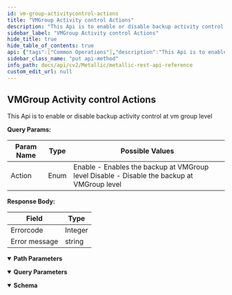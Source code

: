 ```yaml
---
id: vm-group-activitycontrol-actions
title: "VMGroup Activity control Actions"
description: "This Api is to enable or disable backup activity control at vm group level"
sidebar_label: "VMGroup Activity control Actions"
hide_title: true
hide_table_of_contents: true
api: {"tags":["Common Operations"],"description":"This Api is to enable or disable backup activity control at vm group level\n\n**Query Params:**\n\n| **Param Name** | **Type** | **Possible Values** |\n| --- | --- | --- |\n| Action | Enum | Enable - Enables the backup at VMGroup level    Disable - Disable the backup at VMGroup level |\n\n**Response Body:**\n\n| **Field** | **Type** |\n| --- | --- |\n| Errorcode | Integer |\n| Error message | string |","operationId":"VMGroupActivitycontrolActions","parameters":[{"schema":{"type":"string","enum":["Enable","Disable"]},"in":"query","name":"Action"},{"name":"vmGroupId","in":"path","description":"","required":true,"style":"simple","schema":{"type":"string"}}],"responses":{"default":{"description":"","content":{"application/json":{"schema":{"allOf":[{"title":"ActivitycontrolActions-Enablebackup","required":["errorCode","errorMessage"],"type":"object","properties":{"errorCode":{"type":"integer","format":"int32"},"errorMessage":{"type":"string"}},"example":{"errorCode":0,"errorMessage":""}}]},"example":{"errorCode":0,"errorMessage":""},"examples":{"Example 1":{"value":{"errorCode":0,"errorMessage":""}}}}}}},"deprecated":false,"method":"put","path":"/core/azurevm/vmgroup/{vmGroupId}/backup/activitycontrol","servers":[{"url":"https://api.metallic.io/api/v1","variables":{}}],"security":[{"bearer":[]}],"securitySchemes":{"bearer":{"type":"http","scheme":"bearer"}},"info":{"title":"Metallic REST API Reference","description":"This API documentation covers all the APIs exposed by metallic for all the partner customers as well as standalone customers.\n\n> Invoke Authentication - `/api/v1/authenticate` API using `username` and `password` provided by metallic to obtain `authToken`. All subsequent requests should pass `authToken` obtained as `Bearer token` as part of `Authorization` header.\n\n> Contact Metallic Customer support for any further assistance.\n\n## HTTP Codes\n\nFollowing are the generic HTTP codes returned by APIs. These HTTP codes are not documented again at each API level to improve the overall documentation readability.\n\n| **HTTP Error Code** | **Description** |\n| --- | --- |\n| 200 | OK - Success |\n| 201 | Created - Record created successfully |\n| 204 | Success No Content -Usually returned for DELETE operation response. |\n| 400 | Bad Request - Correct the request and resubmit. |\n| 401 | Unauthorized - Authentication Failed. User credentials are incorrect or authToken is incorrect/expired. |\n| 403 | Forbidden - Logged in user does not have permission to requested API. |\n| 404 | Not Found - No records found matching the request. |\n| 409 | Conflict - In case of business errors where resource can not be created/updated due to conflict. |\n| 429 | Too Many Requests - API invocation quota exceeded. |\n| 500 | Internal Server Error - Unexpected error from server. Something went wrong on server. |","contact":{},"version":"1.0"},"postman":{"name":"VMGroup Activity control Actions","description":{"content":"This Api is to enable or disable backup activity control at vm group level\n\n**Query Params:**\n\n| **Param Name** | **Type** | **Possible Values** |\n| --- | --- | --- |\n| Action | Enum | Enable - Enables the backup at VMGroup level    Disable - Disable the backup at VMGroup level |\n\n**Response Body:**\n\n| **Field** | **Type** |\n| --- | --- |\n| Errorcode | Integer |\n| Error message | string |","type":"text/plain"},"url":{"path":["core","azurevm","vmgroup",":vmGroupId","backup","activitycontrol"],"host":["{{baseUrl}}"],"query":[{"disabled":false,"key":"Action","value":""}],"variable":[{"disabled":false,"description":{"content":"(Required) ","type":"text/plain"},"type":"any","value":"","key":"vmGroupId"}]},"header":[{"key":"Accept","value":"application/json"}],"method":"PUT"}}
sidebar_class_name: "put api-method"
info_path: docs/api/cv2/Metallic/metallic-rest-api-reference
custom_edit_url: null
---
```



## VMGroup Activity control Actions



This Api is to enable or disable backup activity control at vm group level

**Query Params:**

| **Param Name** | **Type** | **Possible Values** |
| --- | --- | --- |
| Action | Enum | Enable - Enables the backup at VMGroup level    Disable - Disable the backup at VMGroup level |

**Response Body:**

| **Field** | **Type** |
| --- | --- |
| Errorcode | Integer |
| Error message | string |

<details style={{"marginBottom":"1rem"}} data-collapsed={false} open={true}><summary style={{}}><strong>Path Parameters</strong></summary><div><ul><ParamsItem className={"paramsItem"} param={{"name":"vmGroupId","in":"path","description":"","required":true,"style":"simple","schema":{"type":"string"}}}></ParamsItem></ul></div></details><details style={{"marginBottom":"1rem"}} data-collapsed={false} open={true}><summary style={{}}><strong>Query Parameters</strong></summary><div><ul><ParamsItem className={"paramsItem"} param={{"schema":{"type":"string","enum":["Enable","Disable"]},"in":"query","name":"Action"}}></ParamsItem></ul></div></details><div><ApiTabs><TabItem label={"default"} value={"default"}><div></div><div><MimeTabs schemaType={"response"}><TabItem label={"application/json"} value={"application/json"}><SchemaTabs><TabItem label={"Schema"} value={"Schema"}><details style={{}} data-collapsed={false} open={true}><summary style={{"textAlign":"left"}}><strong>Schema</strong></summary><div style={{"textAlign":"left","marginLeft":"1rem"}}></div><ul style={{"marginLeft":"1rem"}}><SchemaItem collapsible={false} name={"errorCode"} required={false} deprecated={undefined} schemaDescription={undefined} schemaName={"int32"} qualifierMessage={undefined} defaultValue={undefined}></SchemaItem><SchemaItem collapsible={false} name={"errorMessage"} required={false} deprecated={undefined} schemaDescription={undefined} schemaName={"string"} qualifierMessage={undefined} defaultValue={undefined}></SchemaItem></ul></details></TabItem><TabItem label={"Example (from schema)"} value={"Example (from schema)"}><ResponseSamples responseExample={"{\n  \"errorCode\": 0,\n  \"errorMessage\": \"\"\n}"} language={"json"}></ResponseSamples></TabItem><TabItem label={" Example 1"} value={" Example 1"}><ResponseSamples responseExample={"{\n  \"errorCode\": 0,\n  \"errorMessage\": \"\"\n}"} language={"json"}></ResponseSamples></TabItem><TabItem label={"Example"} value={"Example"}><ResponseSamples responseExample={"{\n  \"errorCode\": 0,\n  \"errorMessage\": \"\"\n}"} language={"json"}></ResponseSamples></TabItem></SchemaTabs></TabItem></MimeTabs></div></TabItem></ApiTabs></div>
      